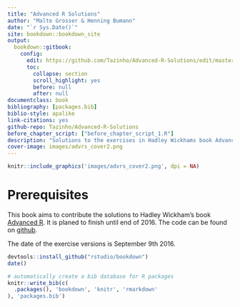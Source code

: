 ```yaml
--- 
title: "Advanced R Solutions"
author: "Malte Grosser & Henning Bumann"
date: "`r Sys.Date()`"
site: bookdown::bookdown_site
output:
  bookdown::gitbook:
    config:
      edit: https://github.com/Tazinho/Advanced-R-Solutions/edit/master/%s
      toc:
        collapse: section
        scroll_highlight: yes
        before: null
        after: null
documentclass: book
bibliography: [packages.bib]
biblio-style: apalike
link-citations: yes
github-repo: Tazinho/Advanced-R-Solutions
before_chapter_script: ["before_chapter_script_1.R"]
description: "Solutions to the exercises in Hadley Wickhams book Advanced R."
cover-image: images/advrs_cover2.png
---
```



```r
knitr::include_graphics('images/advrs_cover2.png', dpi = NA)
```

# Prerequisites {-}

This book aims to contribute the solutions to Hadley Wickham's book [Advanced R](http://adv-r.had.co.nz/).
It is planed to finish until end of 2016. The code can be found on [github](https://github.com/Tazinho/Advanced-R-Solutions.git).

The date of the exercise versions is September 9th 2016.

```r
devtools::install_github("rstudio/bookdown")
date()
```


```r
# automatically create a bib database for R packages
knitr::write_bib(c(
  .packages(), 'bookdown', 'knitr', 'rmarkdown'
), 'packages.bib')
```
